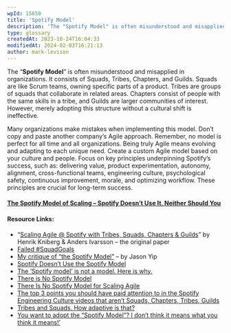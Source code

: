 ```yaml
---
wpId: 15650
title: 'Spotify Model'
description: 'The "Spotify Model" is often misunderstood and misapplied in organizations. It consists of Squads, Tribes, Chapters, and Guilds. Squads are like Scrum teams, owning specific parts of a product. Tribes are groups of squads that collaborate in related areas. Chapters consist of people with the same skills in a tribe, and Guilds are larger communities ...'
type: glossary
createdAt: 2023-10-24T16:04:33
modifiedAt: 2024-02-03T16:21:13
author: mark-levison
---
```



The “**Spotify Model**” is often misunderstood and misapplied in organizations. It consists of Squads, Tribes, Chapters, and Guilds. Squads are like Scrum teams, owning specific parts of a product. Tribes are groups of squads that collaborate in related areas. Chapters consist of people with the same skills in a tribe, and Guilds are larger communities of interest. However, merely adopting this structure without a cultural shift is ineffective.

Many organizations make mistakes when implementing this model. Don’t copy and paste another company’s Agile approach. Remember, no model is perfect for all time and all organizations. Being truly Agile means evolving and adapting to each unique need. Create a custom Agile model based on your culture and people. Focus on key principles underpinning Spotify’s success, such as: delivering value, product experimentation, autonomy, alignment, cross-functional teams, engineering culture, psychological safety, continuous improvement, morale, and optimizing workflow. These principles are crucial for long-term success.

#### [The Spotify Model of Scaling – Spotify Doesn’t Use It, Neither Should You](/blog/the-spotify-model-of-scaling-spotify-doesnt-use-it-neither-should-you.html)

#### Resource Links:

*   “[Scaling Agile @ Spotify with Tribes, Squads, Chapters & Guilds](https://blog.crisp.se/wp-content/uploads/2012/11/SpotifyScaling.pdf)” by Henrik Kniberg & Anders Ivarsson – the original paper
*   [Failed #SquadGoals](https://www.jeremiahlee.com/posts/failed-squad-goals/)
*   [My critique of “the Spotify Model”](https://jchyip.medium.com/my-critique-of-the-spotify-model-part-1-197d335ef7af) – by Jason Yip
*   [Spotify Doesn’t Use the Spotify Model](https://www.agility11.com/blog/2020/6/22/spotify-doesnt-use-the-spotify-model)
*   [The ‘Spotify model’ is not a model. Here is why.](https://www.sprintzero.nl/2017/03/24/the-spotify-model-is-not-a-model-here-is-why/)
*   [There is No Spotify Model](https://www.infoq.com/presentations/spotify-culture-stc/)
*   [There Is No Spotify Model for Scaling Agile](https://vitalitychicago.com/blog/there-is-no-spotify-model-for-scaling-agile/)
*   [The top 3 points you should have paid attention to in the Spotify Engineering Culture videos that aren’t Squads, Chapters, Tribes, Guilds](https://jchyip.medium.com/the-top-3-points-you-should-have-paid-attention-to-in-the-spotify-engineering-culture-videos-that-f936a512fb3b)
*   [Tribes and Squads. How adaptive is that?](https://www.orgtopologies.com/post/tribes-and-squads-how-adaptive-is-that)
*   [You want to adopt the “Spotify Model”? I don’t think it means what you think it means!’](https://medium.com/serious-scrum/you-want-to-adopt-the-spotify-model-i-dont-think-it-means-what-you-think-it-means-7df4316081f)